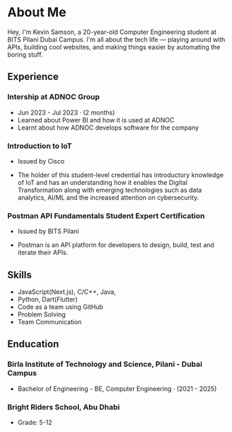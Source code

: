 


# About Me


Hey, I'm Kevin Samson, a 20-year-old Computer Engineering student at BITS Pilani Dubai Campus. I'm all about the tech life — playing around with APIs, building cool websites, and making things easier by automating the boring stuff.


## Experience
### Intership at ADNOC Group 
- Jun 2023 - Jul 2023 · (2 months)
- Learned about Power BI and how it is used at ADNOC
- Learnt about how ADNOC develops software for the company

### Introduction to IoT 
- Issued by Cisco

- The holder of this student-level credential has introductory knowledge of IoT and has an understanding how it enables the Digital Transformation along with emerging technologies such as data analytics, AI/ML and the increased attention on cybersecurity. 

### Postman API Fundamentals Student Expert Certification
- Issued by BITS Pilani

- Postman is an API platform for developers to design, build, test and iterate their APIs.

## Skills
- JavaScript(Next.js), C/C++, Java,
- Python, Dart(Flutter)
- Code as a team using GitHub
- Problem Solving
- Team Communication

## Enducation
### Birla Institute of Technology and Science, Pilani - Dubai Campus
- Bachelor of Engineering - BE, Computer Engineering · (2021 - 2025)


### Bright Riders School, Abu Dhabi
- Grade: 5-12


